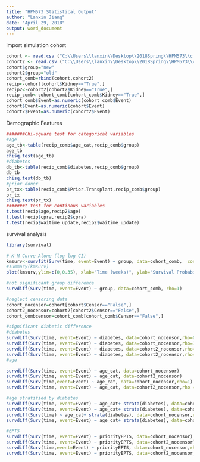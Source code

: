 ```yaml
---
title: "HPM573 Statistical Output"
author: "Lanxin Jiang"
date: "April 29, 2018"
output: word_document
---
```

import simulation cohort
```r
cohort <- read.csv ("C:\\Users\\lanxin\\Desktop\\2018Spring\\HPM573\\c.csv", header=TRUE, sep=",")
cohort2 <- read.csv ("C:\\Users\\lanxin\\Desktop\\2018Spring\\HPM573\\c2.csv", header=TRUE, sep=",")
cohort$group="new"
cohort2$group="old"
cohort_comb=rbind(cohort,cohort2)
recip<-cohort[cohort$Kidney=="True",]
recip2<-cohort2[cohort2$Kidney=="True",]
recip_comb<-cohort_comb[cohort_comb$Kidney=="True",]
cohort_comb$Event=as.numeric(cohort_comb$Event)
cohort$Event=as.numeric(cohort$Event)
cohort2$Event=as.numeric(cohort2$Event)

```

Demographic Features
```r
#######Chi-square test for categorical variables
#age
age_tb<-table(recip_comb$age_cat,recip_comb$group)
age_tb
chisq.test(age_tb)
#diabetes
db_tb<-table(recip_comb$diabetes,recip_comb$group)
db_tb
chisq.test(db_tb)
#prior donor
pr_tx<-table(recip_comb$Prior.Transplant,recip_comb$group)
pr_tx
chisq.test(pr_tx)
#######t test for continous variables
t.test(recip$age,recip2$age)
t.test(recip$cpra,recip2$cpra)
t.test(recip$waitime_update,recip2$waitime_update)

```


survival analysis

```r
library(survival)

# K-M Curve Alone (log log CI)
kmsurv<-survfit(Surv(time, event=Event) ~ group, data=cohort_comb,  conf.type="log-log")
#summary(kmsurv)
plot(kmsurv,ylim=c(0,0.35), xlab="Time (weeks)", ylab="Survival Probability")

#not significant group difference
survdiff(Surv(time, event=Event) ~ group, data=cohort_comb, rho=1)
```




```r
#neglect censoring data
cohort_nocensor=cohort[cohort$Censor=="False",]
cohort2_nocensor=cohort2[cohort2$Censor=="False",]
cohort_combcensor=cohort_comb[cohort_comb$Censor=="False",]

#significant diabetic difference
#diabetes
survdiff(Surv(time, event=Event) ~ diabetes, data=cohort_nocensor,rho=0)
survdiff(Surv(time, event=Event) ~ diabetes, data=cohort_nocensor,rho=1)
survdiff(Surv(time, event=Event) ~ diabetes, data=cohort2_nocensor,rho=0)
survdiff(Surv(time, event=Event) ~ diabetes, data=cohort2_nocensor,rho=1)
#age

survdiff(Surv(time, event=Event) ~ age_cat, data=cohort_nocensor)
survdiff(Surv(time, event=Event) ~ age_cat, data=cohort2_nocensor)
survdiff(Surv(time,event=Event) ~ age_cat, data=cohort_nocensor,rho=1)
survdiff(Surv(time, event=Event) ~ age_cat, data=cohort2_nocensor,rho = 1)

#age stratified by diabetes
survdiff(Surv(time, event=Event) ~ age_cat+ strata(diabetes), data=cohort_nocensor)
survdiff(Surv(time, event=Event) ~ age_cat+ strata(diabetes), data=cohort2_nocensor)
survdiff(Surv(time) ~ age_cat+ strata(diabetes), data=cohort_nocensor,rho=1)
survdiff(Surv(time, event=Event) ~ age_cat+ strata(diabetes), data=cohort2_nocensor,rho = 1)

#EPTS
survdiff(Surv(time, event=Event) ~ priorityEPTS, data=cohort_nocensor)
survdiff(Surv(time, event=Event) ~ priorityEPTS, data=cohort2_nocensor)
survdiff(Surv(time,event=Event) ~ priorityEPTS, data=cohort_nocensor,rho=1)
survdiff(Surv(time, event=Event) ~ priorityEPTS, data=cohort2_nocensor,rho = 1)




```

